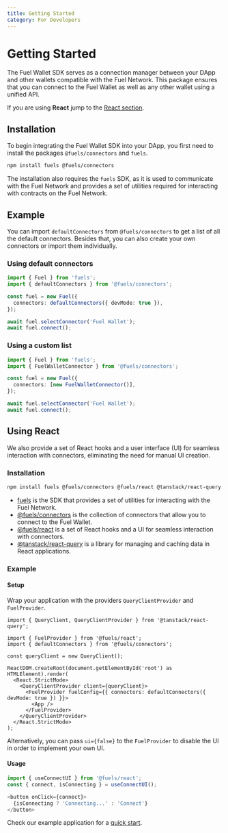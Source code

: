 ```yaml
---
title: Getting Started
category: For Developers
---
```


# Getting Started

The Fuel Wallet SDK serves as a connection manager between your DApp and other wallets compatible with the Fuel Network. This package ensures that you can connect to the Fuel Wallet as well as any other wallet using a unified API.

If you are using **React** jump to the [React section](./#using-react).

## Installation

To begin integrating the Fuel Wallet SDK into your DApp, you first need to install the packages `@fuels/connectors` and `fuels`.

```bash
npm install fuels @fuels/connectors
```

The installation also requires the `fuels` SDK, as it is used to communicate with the Fuel Network and provides a set of utilities required for interacting with contracts on the Fuel Network.

## Example

You can import `defaultConnectors` from `@fuels/connectors` to get a list of all the default connectors. Besides that, you can also create your own connectors or import them individually.

### Using default connectors
```ts
import { Fuel } from 'fuels';
import { defaultConnectors } from '@fuels/connectors';

const fuel = new Fuel({
  connectors: defaultConnectors({ devMode: true }),
});

await fuel.selectConnector('Fuel Wallet');
await fuel.connect();
```

### Using a custom list
```ts
import { Fuel } from 'fuels';
import { FuelWalletConnector } from '@fuels/connectors';

const fuel = new Fuel({
  connectors: [new FuelWalletConnector()],
});

await fuel.selectConnector('Fuel Wallet');
await fuel.connect();
```

## Using React

We also provide a set of React hooks and a user interface (UI) for seamless interaction with connectors, eliminating the need for manual UI creation.

### Installation

```bash
npm install fuels @fuels/connectors @fuels/react @tanstack/react-query
```

- [fuels](https://github.com/FuelLabs/fuels-ts) is the SDK that provides a set of utilities for interacting with the Fuel Network.
- [@fuels/connectors](https://github.com/FuelLabs/fuel-connectors) is the collection of connectors that allow you to connect to the Fuel Wallet.
- [@fuels/react](https://github.com/FuelLabs/fuels-react) is a set of React hooks and a UI for seamless interaction with connectors.
- [@tanstack/react-query](https://github.com/tanstack/query) is a library for managing and caching data in React applications.

### Example

#### Setup

Wrap your application with the providers `QueryClientProvider` and `FuelProvider`.

```tsx
import { QueryClient, QueryClientProvider } from '@tanstack/react-query';

import { FuelProvider } from '@fuels/react';
import { defaultConnectors } from '@fuels/connectors';

const queryClient = new QueryClient();

ReactDOM.createRoot(document.getElementById('root') as HTMLElement).render(
  <React.StrictMode>
    <QueryClientProvider client={queryClient}>
      <FuelProvider fuelConfig={{ connectors: defaultConnectors({ devMode: true }) }}>
        <App />
      </FuelProvider>
    </QueryClientProvider>
  </React.StrictMode>
);
```

Alternatively, you can pass `ui={false}` to the `FuelProvider` to disable the UI in order to implement your own UI.

#### Usage

```ts
import { useConnectUI } from '@fuels/react';
const { connect, isConnecting } = useConnectUI();

<button onClick={connect}>
  {isConnecting ? 'Connecting...' : 'Connect'}
</button>
```

Check our example application for a [quick start](https://github.com/FuelLabs/fuels-wallet/tree/master/examples/cra-dapp).
